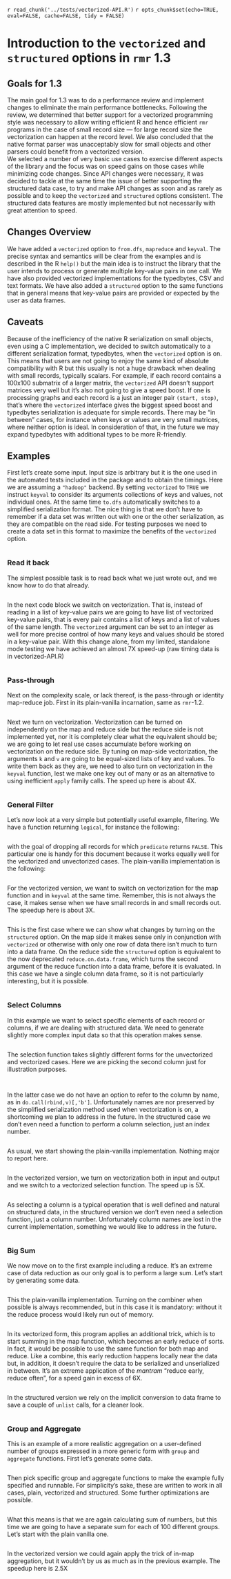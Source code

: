 
`r read_chunk('../tests/vectorized-API.R')`
`r opts_chunk$set(echo=TRUE, eval=FALSE, cache=FALSE, tidy = FALSE)`

# Introduction to the `vectorized` and `structured` options in `rmr` 1.3

## Goals for 1.3
The main goal for 1.3 was to do a performance review and implement changes to eliminate the main performance bottlenecks. Following the review, we determined that better support for a vectorized programming style was necessary to allow writing efficient R and hence efficient `rmr` programs in the case of small record size &mdash; for large record size the vectorization can happen at the record level. We also concluded that the native format parser was unacceptably slow for small objects and other parsers could benefit from a vectorized version.  
We selected a number of very basic use cases to exercise different aspects of the library and the focus was on speed gains on those cases while minimizing code changes. Since API changes were necessary, it was decided to tackle at the same time the issue of better supporting the structured data case, to try and make API changes as soon and as rarely as possible and to keep the `vectorized` and `structured` options consistent. The structured data features are mostly implemented but not necessarily with great attention to speed.

## Changes Overview
We have added a `vectorized` option to `from.dfs`, `mapreduce` and `keyval`. The precise syntax and semantics will be clear from the examples and is described in the R `help()` but the main idea is to instruct the library that the user intends to process or generate multiple key-value pairs in one call. We have also provided vectorized implementations for the typedbytes, CSV and text formats. We have also added a `structured` option to the same functions that in general means that key-value pairs are provided or expected by the user as data frames. 

## Caveats
Because of the inefficiency of the native R serialization on small objects, even using a C implementation, we decided to switch automatically to a different serialization format, typedbytes, when the `vectorized` option is on. This means that users are not going to enjoy the same kind of absolute compatibility with R but this usually is not a huge drawback when dealing with small records, typically scalars. For example, if each record contains a 100x100 submatrix of a larger matrix, the `vectorized` API doesn't support matrices very well but it's also not going to give a speed boost. If one is processing graphs and each record is a just an integer pair `(start, stop)`, that's where the `vectorized` interface gives the biggest speed boost and typedbytes serialization is adequate for simple records. There may be "in between" cases, for instance when keys or values are very small matrices, where neither option is ideal. In consideration of that, in the future we may expand typedbytes with additional types to be more R-friendly.

## Examples
First let's create some input. Input size is arbitrary but it is the one used in the automated tests included in the package and to obtain the timings. Here we are assuming a `"hadoop"` backend. By setting `vectorized` to `TRUE` we instruct `keyval` to consider its arguments collections of keys and values, not individual ones. At the same time `to.dfs` automatically switches to a simplified serialization format. The nice thing is that we don't have to remember if a data set was written out with one or the other serialization, as they are compatible on the read side. For testing purposes  we need to create a data set in this format to maximize the benefits of the `vectorized` option.

```r
```

### Read it back
The simplest possible task is to read back what we just wrote out, and we know how to do that already.
```r
```
In the next code block we switch on vectorization. That is, instead of reading in a list of key-value pairs we are going to have list of vectorized key-value pairs, that is every pair contains a list of keys and a list of values of the same length. The `vectorized` argument can be set to an integer as well for more precise control of how many keys and values should be stored in a key-value pair. With this change alone, from my limited, standalone mode testing we have achieved an almost 7X speed-up (raw timing data is in vectorized-API.R)
```r
```

### Pass-through
Next on the complexity scale, or lack thereof, is the pass-through or identity map-reduce job. First in its plain-vanilla incarnation, same as `rmr`-1.2.

```r
```

Next we turn on vectorization. Vectorization can be turned on independently on the map and reduce side but the reduce side is not implemented yet, nor it is completely clear what the equivalent should be; we are going to let real use cases accumulate before working on vectorization on the reduce side. By tuning on map-side vectorization, the arguments `k` and `v` are going to be equal-sized lists of key and values. To write them back as they are, we need to also turn on vectorization in the `keyval` function, lest we make one key out of many or as an alternative to using inefficient `apply` family calls. The speed up here is about 4X.

```r
```

### General Filter
Let's now look at a very simple but potentially useful example, filtering. We have a function  returning `logical`, for instance the following:
```r
```
with the goal of dropping all records for which `predicate` returns `FALSE`. This particular one is handy for this document because it works equally well for the vectorized and unvectorized cases. The plain-vanilla implementation is the following:
```r
```
For the vectorized version, we want to switch on vectorization for the map function and in `keyval` at the same time. Remember, this is not always the case, it makes sense when we have small records in and small records out. The speedup here is about 3X.
```r
```
This is the first case where we can show what changes by turning on the `structured` option. On the map side it makes sense only in conjunction with `vectorized` or otherwise with only one row of data there isn't much to turn into a data frame. On the reduce side the `structured` option is equivalent to the now deprecated `reduce.on.data.frame`, which turns the second argument of the reduce function into a data frame, before it is evaluated. In this case we have a single column data frame, so it is not particularly interesting, but it is possible.
```r
```

### Select Columns
In this example we want to select specific elements of each record or columns, if we are dealing with structured data. We need to generate slightly more complex  input data so that this operation makes sense.
```r
```
The selection function takes slightly different forms for the unvectorized and vectorized cases. Here we are picking the second column just for illustration purposes.
```r
```
```r
```
In the latter case we do not have an option to refer to the column by name, as in `do.call(rbind,v)[,'b']`. Unfortunately names are nor preserved by the simplified serialization method used when vectorization is on, a shortcoming we plan to address in the future.
In the structured case we don't even need a function to perform a column selection, just an index number.
```r
```
As usual, we start showing the plain-vanilla implementation. Nothing major to report here.
```r
```
In the vectorized version, we turn on vectorization both in input and output and we switch to a vectorized selection function. The speed up is 5X. 
```r
```
As selecting a column is a typical operation that is well defined and natural on structured data, in the structured version we don't even need a selection function, just a column number. Unfortunately column names are lost in the current implementation, something we would like to address in the future.
```r
```

### Big Sum
We now move on to the first example including a reduce. It's an extreme case of data reduction as our only goal is to perform a large sum. Let's start by generating some data.
```r
```
This the plain-vanilla implementation. Turning on the combiner when possible is always recommended, but in this case it is mandatory: without it the reduce process would likely run out of memory.
```r
```
In its vectorized form, this program applies an additional trick, which is to start summing in the map function, which becomes an early reduce of sorts. In fact, it would be possible to use the same function for both map and reduce. Like a combine, this early reduction happens locally near the data but, in addition, it doesn't require the data to be serialized and unserialized in between. It's an extreme application of the _mantram_ "reduce early, reduce often", for a speed gain in excess of 6X.
```r
```
In the structured version we rely on the implicit conversion to data frame to save a couple of `unlist` calls, for a cleaner look.
```r
```

### Group and Aggregate
This is an example of a more realistic aggregation on a user-defined number of groups expressed in a more generic form with `group` and `aggregate` functions. First let's generate some data.
```r
```
Then pick specific group and aggregate functions to make the example fully specified and runnable. For simplicity's sake, these are written to work in all cases, plain, vectorized and structured. Some further optimizations are possible.
```r
```
What this means is that we are again calculating sum of numbers, but this time we are going to have a separate sum for each of 100 different groups. Let's start with the plain vanilla one.
```r
```
In the vectorized version we could again apply the trick of in-map aggregation, but it wouldn't by us as much as in the previous example. The speedup here is 2.5X
```r
```
```r
```
